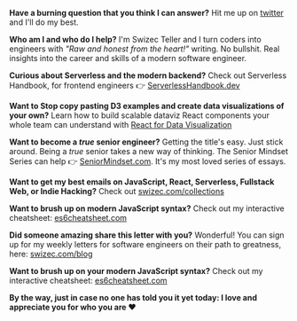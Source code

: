 **Have a burning question that you think I can answer?** Hit me up on [twitter](https://twitter.com/swizec) and I'll do my best.

**Who am I and who do I help?** I'm Swizec Teller and I turn coders into engineers with _"Raw and honest from the heart!"_ writing. No bullshit. Real insights into the career and skills of a modern software engineer.

**Curious about Serverless and the modern backend?** Check out Serverless Handbook, for frontend engineers 👉
[ServerlessHandbook.dev](https://serverlesshandbook.dev)

**Want to Stop copy pasting D3 examples and create data visualizations of your own?** Learn how to build scalable dataviz React components your whole team can understand
with [React for Data Visualization](https://reactfordataviz.com)

**Want to become a _true_ senior engineer?** Getting the title's easy. Just stick around. Being a _true_ senior takes a new
way of thinking. The Senior Mindset Series can help 👉 [SeniorMindset.com](https://seniormindset.com). It's my most loved series of essays.

**Want to get my best emails on JavaScript, React, Serverless, Fullstack Web, or Indie Hacking?** Check out [swizec.com/collections](https://swizec.com/collections)

**Want to brush up on modern JavaScript syntax?** Check out my interactive cheatsheet: [es6cheatsheet.com](https://es6cheatsheet.com)

**Did someone amazing share this letter with you?** Wonderful! You can sign up for my weekly letters for software engineers on their path to greatness, here: [swizec.com/blog](https://swizec.com/blog)

**Want to brush up on your modern JavaScript syntax?** Check out my interactive cheatsheet: [es6cheatsheet.com](https://es6cheatsheet.com)

**By the way, just in case no one has told you it yet today: I love and appreciate you for who you are ❤️**
